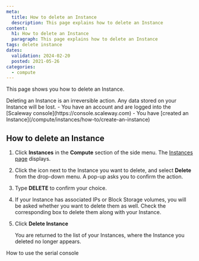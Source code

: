 ```yaml
---
meta:
  title: How to delete an Instance
  description: This page explains how to delete an Instance
content:
  h1: How to delete an Instance
  paragraph: This page explains how to delete an Instance
tags: delete instance
dates:
  validation: 2024-02-20
  posted: 2021-05-26
categories:
  - compute
---
```


This page shows you how to delete an Instance.

<Macro id="iam-requirements" />

<Message type="important">
  Deleting an Instance is an irreversible action. Any data stored on your Instance will be lost.
</Message>

<Message type="requirement">
  - You have an account and are logged into the [Scaleway console](https://console.scaleway.com)
  - You have [created an Instance](/compute/instances/how-to/create-an-instance)
</Message>

## How to delete an Instance

1. Click **Instances** in the **Compute** section of the side menu. The [Instances page](https://console.scaleway.com/instance/servers) displays.
2. Click the <Icon name="more" /> icon next to the Instance you want to delete, and select **Delete** from the drop-down menu.
    A pop-up asks you to confirm the action.
3. Type **DELETE** to confirm your choice.
4. If your Instance has associated IPs or Block Storage volumes, you will be asked whether you want to delete them as well. Check the corresponding box to delete them along with your Instance.
5. Click **Delete Instance**

    You are returned to the list of your Instances, where the Instance you deleted no longer appears.


<Navigation title="See also">
  <PreviousButton to="/compute/instances/how-to/use-serial-console/">How to use the serial console</PreviousButton>
</Navigation>